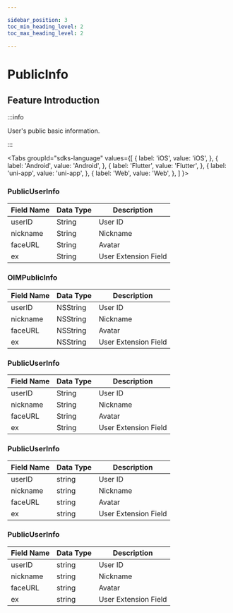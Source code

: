 ```yaml
---

sidebar_position: 3
toc_min_heading_level: 2
toc_max_heading_level: 2

---
```


# PublicInfo

## Feature Introduction

:::info

User's public basic information.

:::

<Tabs
groupId="sdks-language"
values={[
{ label: 'iOS', value: 'iOS', },
{ label: 'Android', value: 'Android', },
{ label: 'Flutter', value: 'Flutter', },
{ label: 'uni-app', value: 'uni-app', },
{ label: 'Web', value: 'Web', },
]
}>

<TabItem value="Flutter">

### PublicUserInfo

| Field Name | Data Type | Description               |
| ---------- | --------- | --------------------------|
| userID     | String    | User ID                   |
| nickname   | String    | Nickname                  |
| faceURL    | String    | Avatar                    |
| ex         | String    | User Extension Field      |

</TabItem>

<TabItem value="iOS">

### OIMPublicInfo

| Field Name | Data Type | Description               |
| ---------- | --------- | --------------------------|
| userID     | NSString  | User ID                   |
| nickname   | NSString  | Nickname                  |
| faceURL    | NSString  | Avatar                    |
| ex         | NSString  | User Extension Field      |

</TabItem>

<TabItem value="Android">

### PublicUserInfo

| Field Name | Data Type | Description               |
| ---------- | --------- | --------------------------|
| userID     | String    | User ID                   |
| nickname   | String    | Nickname                  |
| faceURL    | String    | Avatar                    |
| ex         | String    | User Extension Field      |

</TabItem>

<TabItem value="Web">

### PublicUserInfo

| Field Name | Data Type | Description               |
| ---------- | --------- | --------------------------|
| userID     | string    | User ID                   |
| nickname   | string    | Nickname                  |
| faceURL    | string    | Avatar                    |
| ex         | string    | User Extension Field      |

</TabItem>

<TabItem value="uni-app">

### PublicUserInfo

| Field Name | Data Type | Description               |
| ---------- | --------- | --------------------------|
| userID     | string    | User ID                   |
| nickname   | string    | Nickname                  |
| faceURL    | string    | Avatar                    |
| ex         | string    | User Extension Field      |

</TabItem>

</Tabs>